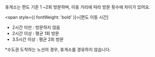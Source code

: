 휴게소는 편도 기준 1 ~2회 방문하며, 이동 거리에 따라 방문 횟수에 차이가 있어요.
  
<span style={{ fontWeight: 'bold' }}>[편도 이동 시간]</span>
  - 2시간 미만 : 방문하지 않음
  - 2시간 이상 : 평균 1회 방문
  - 3.5시간 이상 : 평균 2회 방문
  
  *수도권 도착하는 노선의 경우, 휴게소를 경유하지 않습니다.
